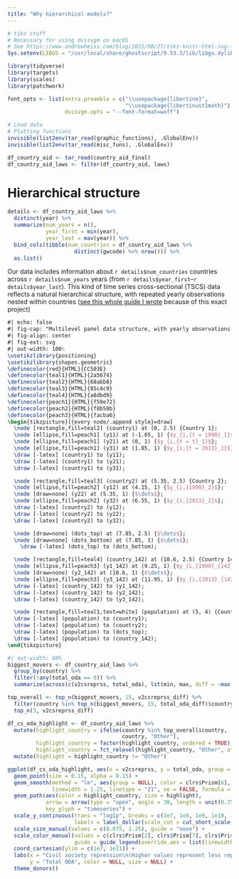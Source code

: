 ```yaml
---
title: "Why hierarchical models?"
---
```


```r
# tikz stuff
# Necessary for using dvisvgm on macOS
# See https://www.andrewheiss.com/blog/2021/08/27/tikz-knitr-html-svg-fun/
Sys.setenv(LIBGS = "/usr/local/share/ghostscript/9.53.3/lib/libgs.dylib.9.53")
```

```r
library(tidyverse)
library(targets)
library(scales)
library(patchwork)

font_opts <- list(extra.preamble = c("\\usepackage{libertine}", 
                                     "\\usepackage{libertinust1math}"),
                  dvisvgm.opts = "--font-format=woff")

# Load data 
# Plotting functions
invisible(list2env(tar_read(graphic_functions), .GlobalEnv))
invisible(list2env(tar_read(misc_funs), .GlobalEnv))

df_country_aid <- tar_read(country_aid_final)
df_country_aid_laws <- filter(df_country_aid, laws)
```


# Hierarchical structure

```r
details <- df_country_aid_laws %>% 
  distinct(year) %>% 
  summarize(num_years = n(),
            year_first = min(year),
            year_last = max(year)) %>% 
  bind_cols(tibble(num_countries = df_country_aid_laws %>% 
                     distinct(gwcode) %>% nrow())) %>% 
  as.list()
```

Our data includes information about `r details$num_countries` countries across `r details$num_years` years (from `r details$year_first`–`r details$year_last`). This kind of time series cross-sectional (TSCS) data reflects a natural hierarchical structure, with repeated yearly observations nested within countries ([see this whole guide I wrote](https://www.andrewheiss.com/blog/2021/12/01/multilevel-models-panel-data-guide/) because of this exact project)

```tikz
#| echo: false
#| fig-cap: "Multilevel panel data structure, with yearly observations of $y$ nested in countries"
#| fig-align: center
#| fig-ext: svg
#| out-width: 100%
\usetikzlibrary{positioning}
\usetikzlibrary{shapes.geometric}
\definecolor{red}{HTML}{CC503E}
\definecolor{teal1}{HTML}{2a5674}
\definecolor{teal2}{HTML}{68abb8}
\definecolor{teal3}{HTML}{85c4c9}
\definecolor{teal4}{HTML}{a8dbd9}
\definecolor{peach1}{HTML}{f59e72}
\definecolor{peach2}{HTML}{f8b58b}
\definecolor{peach3}{HTML}{facba6}
\begin{tikzpicture}[{every node/.append style}=draw]
  \node [rectangle,fill=teal2] (country1) at (0, 2.5) {Country 1};
  \node [ellipse,fill=peach1] (y11) at (-1.85, 1) {$y_{i,{t = 1990}_1}$};
  \node [ellipse,fill=peach1] (y21) at (0, 1) {$y_{i,{t = t}_1}$};
  \node [ellipse,fill=peach1] (y31) at (1.85, 1) {$y_{i,{t = 2013}_1}$};
  \draw [-latex] (country1) to (y11);
  \draw [-latex] (country1) to (y21);
  \draw [-latex] (country1) to (y31);

  \node [rectangle,fill=teal3] (country2) at (5.35, 2.5) {Country 2};
  \node [ellipse,fill=peach2] (y12) at (4.15, 1) {$y_{i,{1990}_2}$};
  \node [draw=none] (y22) at (5.35, 1) {$\dots$};
  \node [ellipse,fill=peach2] (y32) at (6.55, 1) {$y_{i,{2013}_2}$};
  \draw [-latex] (country2) to (y12);
  \draw [-latex] (country2) to (y22);
  \draw [-latex] (country2) to (y32);

  \node [draw=none] (dots_top) at (7.85, 2.5) {$\dots$};
  \node [draw=none] (dots_bottom) at (7.85, 1) {$\dots$};
	\draw [-latex] (dots_top) to (dots_bottom);

  \node [rectangle,fill=teal4] (country_142) at (10.6, 2.5) {Country 142};
  \node [ellipse,fill=peach3] (y1_142) at (9.25, 1) {$y_{i,{1990}_{142}}$};
  \node [draw=none] (y2_142) at (10.6, 1) {$\dots$};
  \node [ellipse,fill=peach3] (y3_142) at (11.95, 1) {$y_{i,{2013}_{142}}$};
  \draw [-latex] (country_142) to (y1_142);
  \draw [-latex] (country_142) to (y2_142);
  \draw [-latex] (country_142) to (y3_142);

  \node [rectangle,fill=teal1,text=white] (population) at (5, 4) {Countries eligible for aid};
  \draw [-latex] (population) to (country1);
  \draw [-latex] (population) to (country2);
  \draw [-latex] (population) to (dots_top);
  \draw [-latex] (population) to (country_142);
\end{tikzpicture}
```


```r
#| out-width: 80%
biggest_movers <- df_country_aid_laws %>% 
  group_by(country) %>% 
  filter(!any(total_oda == 0)) %>% 
  summarize(across(c(v2csreprss, total_oda), lst(min, max, diff = ~max(.) - min(.))))

top_overall <- top_n(biggest_movers, 15, v2csreprss_diff) %>% 
  filter(country %in% top_n(biggest_movers, 15, total_oda_diff)$country) %>% 
  top_n(3, v2csreprss_diff)

df_cs_oda_highlight <- df_country_aid_laws %>% 
  mutate(highlight_country = ifelse(country %in% top_overall$country, 
                                    country, "Other"),
         highlight_country = factor(highlight_country, ordered = TRUE),
         highlight_country = fct_relevel(highlight_country, "Other", after = Inf)) %>% 
  mutate(highlight = highlight_country != "Other")

ggplot(df_cs_oda_highlight, aes(x = v2csreprss, y = total_oda, group = country)) +
  geom_point(size = 0.15, alpha = 0.15) +
  geom_smooth(method = "lm", aes(group = NULL), color = clrs$Prism[6], 
              linewidth = 1.25, linetype = "21", se = FALSE, formula = y ~ x) +
  geom_path(aes(color = highlight_country, size = highlight),
            arrow = arrow(type = "open", angle = 30, length = unit(0.75, "lines")),
            key_glyph = "timeseries") +
  scale_y_continuous(trans = "log1p", breaks = c(1e7, 1e8, 1e9, 1e10, 1e11),
                     labels = label_dollar(scale_cut = cut_short_scale())) +
  scale_size_manual(values = c(0.075, 1.25), guide = "none") +
  scale_color_manual(values = c(clrs$Prism[2], clrs$Prism[7], clrs$Prism[9], "grey50"),
                     guide = guide_legend(override.aes = list(linewidth = 1))) +
  coord_cartesian(ylim = c(1e7, 1e11)) +
  labs(x = "Civil society repression\n(Higher values represent less repression)",
       y = "Total ODA", color = NULL, size = NULL) +
  theme_donors()
```
